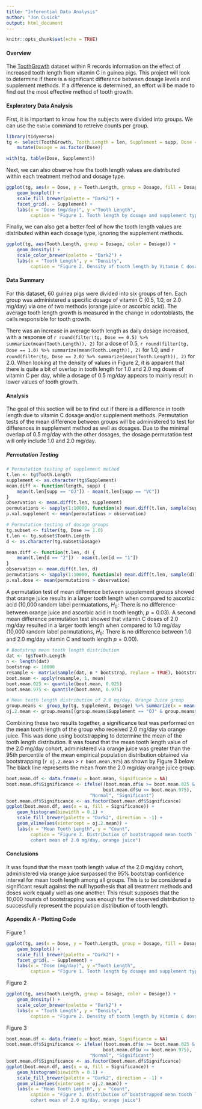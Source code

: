 ```yaml
---
title: "Inferential Data Analysis"
author: "Jon Cusick"
output: html_document
---
```


```r
knitr::opts_chunk$set(echo = TRUE)
```

#### Overview
The [ToothGrowth](https://stat.ethz.ch/R-manual/R-devel/library/datasets/html/ToothGrowth.html) dataset within R records information on the effect of increased tooth length from vitamin C in guinea pigs. This project will look to determine if there is a significant difference between dosage levels and supplement methods. If a difference is determined, an effort will be made to find out the most effective method of tooth growth.

#### Exploratory Data Analysis
First, it is important to know how the subjects were divided into groups. We can use the `table` command to retreive counts per group.

```r
library(tidyverse)
tg <- select(ToothGrowth, Tooth.Length = len, Supplement = supp, Dose = dose) %>%
    mutate(Dosage = as.factor(Dose))

with(tg, table(Dose, Supplement))
```

Next, we can also observe how the tooth length values are distributed within each treatment method and dosage type.
```r
ggplot(tg, aes(x = Dose, y = Tooth.Length, group = Dosage, fill = Dosage)) +
    geom_boxplot() +
    scale_fill_brewer(palette = "Dark2") +
    facet_grid(. ~ Supplement) +
    labs(x = "Dose (mg/day)", y ="Tooth Length", 
         caption = "Figure 1. Tooth length by dosage and supplement type")
```

Finally, we can also get a better feel of how the tooth length values are distributed within each dosage type, ignoring the supplement methods. 

```r
ggplot(tg, aes(Tooth.Length, group = Dosage, color = Dosage)) +
    geom_density() +
    scale_color_brewer(palette = "Dark2") +
    labs(x = "Tooth Length", y = "Density",
         caption = "Figure 2. Density of tooth length by Vitamin C dosage")
```

#### Data Summary
For this dataset, 60 guinea pigs were divided into six groups of ten. Each group was administered a specific dosage of vitamin C (0.5, 1.0, or 2.0 mg/day) via one of two methods (orange juice or ascorbic acid). The average tooth length growth is measured in the change in odontoblasts, the cells responsible for tooth growth.

There was an increase in average tooth length as daily dosage increased, with a response of `r round(filter(tg, Dose == 0.5) %>% summarize(mean(Tooth.Length)), 2)` for a dose of 0.5, `r round(filter(tg, Dose == 1.0) %>% summarize(mean(Tooth.Length)), 2)` for 1.0, and `r round(filter(tg, Dose == 2.0) %>% summarize(mean(Tooth.Length)), 2)` for 2.0. When looking at the density of values in Figure 2, it is apparent that there is quite a bit of overlap in tooth length for 1.0 and 2.0 mg doses of vitamin C per day, while a dosage of 0.5 mg/day appears to mainly result in lower values of tooth growth. 

#### Analysis
The goal of this section will be to find out if there is a difference in tooth length due to vitamin C dosage and/or supplement methods. Permutation tests of the mean difference between groups will be administered to test for differences in supplement method as well as dosages. Due to the minimal overlap of 0.5 mg/day with the other dosages, the dosage permutation test will only include 1.0 and 2.0 mg/day. 

##### Permutation Testing
```r
# Permutation testing of supplement method
t.len <- tg$Tooth.Length
supplement <- as.character(tg$Supplement)
mean.diff <- function(length, supp) {
    mean(t.len[supp == "OJ"]) - mean(t.len[supp == "VC"])
}
observation <- mean.diff(t.len, supplement)
permutations <- sapply(1:10000, function(x) mean.diff(t.len, sample(supplement)))
p.val.supplement <- mean(permutations > observation)
```

```r
# Permutation testing of dosage groups
tg.subset <- filter(tg, Dose >= 1.0)
t.len <- tg.subset$Tooth.Length
d <- as.character(tg.subset$Dosage)

mean.diff <- function(t.len, d) {
    mean(t.len[d == "2"]) - mean(t.len[d == "1"])
}
observation <- mean.diff(t.len, d)
permutations <- sapply(1:10000, function(x) mean.diff(t.len, sample(d)))
p.val.dose <- mean(permutations > observation)
```

A permutation test of mean difference between supplement groups showed that orange juice results in a larger tooth length when compared to ascorbic acid (10,000 random label permuatations, $H_0:$ There is no difference between orange juice and ascorbic acid in tooth length, $p = 0.03$). A second mean difference permutation test showed that vitamin C doses of 2.0 mg/day resulted in a larger tooth length when compared to 1.0 mg/day (10,000 random label permutations, $H_0$: There is no difference between 1.0 and 2.0 mg/day vitamin C and tooth length $p = 0.00$).

```r
# Bootstrap mean tooth length distribution
dat <- tg$Tooth.Length
n <- length(dat)
bootstrap <- 10000
resample <- matrix(sample(dat, n * bootstrap, replace = TRUE), bootstrap, n)
boot.mean <- apply(resample, 1, mean)
boot.mean.025 <- quantile(boot.mean, 0.025)
boot.mean.975 <- quantile(boot.mean, 0.975)

# Mean tooth length distribution of 2.0 mg/day, Orange Juice group
group.means <- group_by(tg, Supplement, Dosage) %>% summarize(x = mean(Tooth.Length))
oj.2.mean <- group.means[(group.means$Supplement == "OJ" & group.means$Dosage == "2"), "x"]
```

Combining these two results together, a significance test was performed on the mean tooth length of the group who received 2.0 mg/day via orange juice. This was done using bootstrapping to determine the mean of the tooth length distribution. It was found that the mean tooth length value of the 2.0 mg/day cohort, administered via orange juice was greater than the 95th percentile of the mean empirical population distribution obtained via bootstrapping (`r oj.2.mean` > `r boot.mean.975`) as shown by Figure 3 below. The black line represents the mean from the 2.0 mg/day orange juice group.

```r
boot.mean.df <- data.frame(u = boot.mean, Significance = NA)
boot.mean.df$Significance <- ifelse((boot.mean.df$u >= boot.mean.025 & 
                                    boot.mean.df$u <= boot.mean.975),
                               "Normal", "Significant")
boot.mean.df$Significance <- as.factor(boot.mean.df$Significance)
ggplot(boot.mean.df, aes(x = u, fill = Significance)) +
    geom_histogram(binwidth = 0.1) +
    scale_fill_brewer(palette = "Dark2", direction = -1) +
    geom_vline(aes(xintercept = oj.2.mean)) + 
    labs(x = "Mean Tooth Length", y = "Count",
         caption = "Figure 3. Distribution of bootstrapped mean tooth length compared to 
         cohort mean of 2.0 mg/day, orange juice")
```

#### Conclusions
It was found that the mean tooth length value of the 2.0 mg/day cohort, administered via orange juice surpassed the 95% bootstrap confidence interval for mean tooth length among all groups. This is to be considered a significant result against the null hypothesis that all treatment methods and doses work equally well as one another. This result supposes that the 10,000 rounds of bootstrapping was enough for the observed distribution to successfully represent the population distribution of tooth length.


#### Appendix A - Plotting Code

Figure 1
```r
ggplot(tg, aes(x = Dose, y = Tooth.Length, group = Dosage, fill = Dosage)) +
    geom_boxplot() +
    scale_fill_brewer(palette = "Dark2") +
    facet_grid(. ~ Supplement) +
    labs(x = "Dose (mg/day)", y ="Tooth Length", 
         caption = "Figure 1. Tooth length by dosage and supplement type")
```

Figure 2
```r
ggplot(tg, aes(Tooth.Length, group = Dosage, color = Dosage)) +
    geom_density() +
    scale_color_brewer(palette = "Dark2") +
    labs(x = "Tooth Length", y = "Density",
         caption = "Figure 2. Density of tooth length by Vitamin C dosage")
```

Figure 3
```r
boot.mean.df <- data.frame(u = boot.mean, Significance = NA)
boot.mean.df$Significance <- ifelse((boot.mean.df$u >= boot.mean.025 & 
                                    boot.mean.df$u <= boot.mean.975),
                               "Normal", "Significant")
boot.mean.df$Significance <- as.factor(boot.mean.df$Significance)
ggplot(boot.mean.df, aes(x = u, fill = Significance)) +
    geom_histogram(binwidth = 0.1) +
    scale_fill_brewer(palette = "Dark2", direction = -1) +
    geom_vline(aes(xintercept = oj.2.mean)) + 
    labs(x = "Mean Tooth Length", y = "Count",
         caption = "Figure 3. Distribution of bootstrapped mean tooth length compared to 
         cohort mean of 2.0 mg/day, orange juice")
```